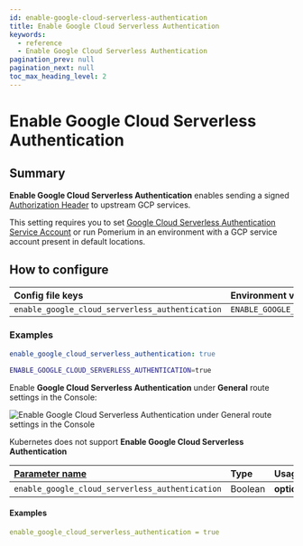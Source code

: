 ```yaml
---
id: enable-google-cloud-serverless-authentication
title: Enable Google Cloud Serverless Authentication
keywords:
  - reference
  - Enable Google Cloud Serverless Authentication
pagination_prev: null
pagination_next: null
toc_max_heading_level: 2
---
```



# Enable Google Cloud Serverless Authentication

## Summary

**Enable Google Cloud Serverless Authentication** enables sending a signed [Authorization Header](https://cloud.google.com/run/docs/authenticating/service-to-service) to upstream GCP services.

This setting requires you to set [Google Cloud Serverless Authentication Service Account](/docs/reference/google-cloud-serverless-authentication-service-account) or run Pomerium in an environment with a GCP service account present in default locations.

## How to configure

<Tabs>
<TabItem value="Core" label="Core">

| **Config file keys** | **Environment variables** | **Type** | **Default** |
| :-- | :-- | :-- | :-- |
| `enable_google_cloud_serverless_authentication` | `ENABLE_GOOGLE_CLOUD_SERVERLESS_AUTHENTICATION` | `boolean` | `false` |

### Examples

```yaml
enable_google_cloud_serverless_authentication: true
```

```bash
ENABLE_GOOGLE_CLOUD_SERVERLESS_AUTHENTICATION=true
```

</TabItem>
<TabItem value="Enterprise" label="Enterprise">

Enable **Google Cloud Serverless Authentication** under **General** route settings in the Console:

![Enable **Google Cloud Serverless Authentication** under **General** route settings in the Console](../img/routes/gcs-sa-auth/enable-gcs-authn.png)

</TabItem>
<TabItem value="Kubernetes" label="Kubernetes">

Kubernetes does not support **Enable Google Cloud Serverless Authentication**

</TabItem>
<TabItem value="Terraform" label="Terraform">

| **[Parameter name](https://registry.terraform.io/providers/pomerium/pomerium/latest/docs/resources/settings)** | **Type** | **Usage** | **Default**  |
| :-- | :-- | :-- | :-- |
| `enable_google_cloud_serverless_authentication` | Boolean | **optional** | `false` |

#### Examples 

```yaml
enable_google_cloud_serverless_authentication = true
```

</TabItem>
</Tabs>
